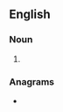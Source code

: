 ==English==

===Noun===
{{head|en|noun plural form}}

# {{plural of|alignment|lang=en}}

===Anagrams===
* {{anagrams|en|a=aegilmnnst|lamentings|signalment}}